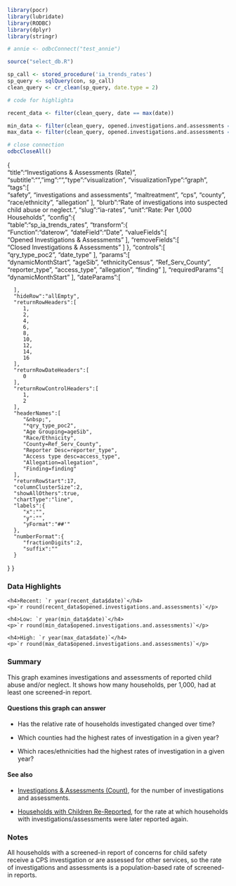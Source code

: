 ```r
library(pocr)
library(lubridate)
library(RODBC)
library(dplyr)
library(stringr)

# annie <- odbcConnect("test_annie")

source("select_db.R")

sp_call <- stored_procedure('ia_trends_rates')
sp_query <- sqlQuery(con, sp_call)
clean_query <- cr_clean(sp_query, date.type = 2)

# code for highlighta

recent_data <- filter(clean_query, date == max(date))

min_data <- filter(clean_query, opened.investigations.and.assessments == min(opened.investigations.and.assessments))
max_data <- filter(clean_query, opened.investigations.and.assessments == max(opened.investigations.and.assessments))

# close connection
odbcCloseAll()

```

{  
   "title":"Investigations & Assessments (Rate)",
   "subtitle":"",
   "img":"",
   "type":"visualization",
   "visualizationType":"graph",
   "tags":[  
      "safety",
      "investigations and assessments",
      "maltreatment",
      "cps",
      "county",
      "race/ethnicity",
      "allegation"
   ],
   "blurb":"Rate of investigations into suspected child abuse or neglect.",
   "slug":"ia-rates",
   "unit":"Rate: Per 1,000 Households",
   "config":{  
      "table":"sp_ia_trends_rates",
      "transform":{  
         "Function":"daterow",
         "dateField":"Date",
         "valueFields":[  
            "Opened Investigations & Assessments"
         ],
         "removeFields":[  
            "Closed Investigations & Assessments"
         ]
      },
      "controls":[  
         "qry_type_poc2",
         "date_type"
      ],
      "params":[  
         "dynamicMonthStart",
         "ageSib",
         "ethnicityCensus",
         "Ref_Serv_County",
         "reporter_type",
         "access_type",
         "allegation",
         "finding"
      ],
      "requiredParams":[  
         "dynamicMonthStart"
      ],
      "dateParams":[  

      ],
      "hideRow":"allEmpty",
      "returnRowHeaders":[  
         1,
         2,
         4,
         6,
         8,
         10,
         12,
         14,
         16
      ],
      "returnRowDateHeaders":[  
         0
      ],
      "returnRowControlHeaders":[  
         1,
         2
      ],
      "headerNames":[  
         "&nbsp;",
         "*qry_type_poc2",
         "Age Grouping=ageSib",
         "Race/Ethnicity",
         "County=Ref_Serv_County",
         "Reporter Desc=reporter_type",
         "Access type desc=access_type",
         "Allegation=allegation",
         "Finding=finding"
      ],
      "returnRowStart":17,
      "columnClusterSize":2,
      "showAllOthers":true,
      "chartType":"line",
      "labels":{  
         "x":"",
         "y":"",
         "yFormat":"##'"
      },
      "numberFormat":{  
         "fractionDigits":2,
         "suffix":""
      }
   }
}

### Data Highlights

<div class="stat">
    <h4>Recent: `r year(recent_data$date)`</h4>
    <p>`r round(recent_data$opened.investigations.and.assessments)`</p>
</div>

<div class="stat">
    <h4>Low: `r year(min_data$date)`</h4>
    <p>`r round(min_data$opened.investigations.and.assessments)`</p>
</div>

<div class="stat">
    <h4>High: `r year(max_data$date)`</h4>
    <p>`r round(max_data$opened.investigations.and.assessments)`</p>
</div>

### Summary

This graph examines investigations and assessments of reported child abuse and/or neglect. It
shows how many households, per 1,000, had at least one screened-in report.

#### Questions this graph can answer

- Has the relative rate of households investigated changed over time?

- Which counties had the highest rates of investigation in a given year?

- Which races/ethnicities had the highest rates of investigation in a given year?

#### See also

- [Investigations & Assessments (Count)](https://portal.cssat.org/visualizations/ia-counts), for the
number of investigations and assessments.

- [Households with Children Re-Reported](https://portal.cssat.org/visualizations/ia-re-reports), for
the rate at which households with investigations/assessments were later reported again.

### Notes

All households with a screened-in report of concerns for child safety receive a CPS investigation or are assessed for other services, so the rate of investigations and assessments is a population-based rate of screened-in reports.
